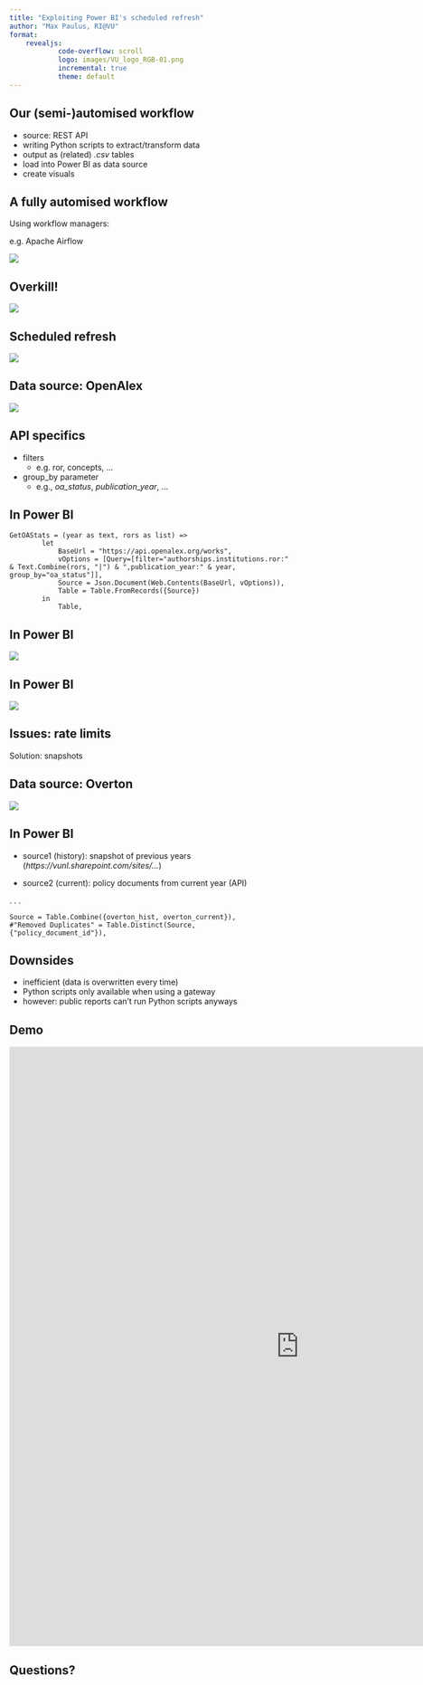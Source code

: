 ```yaml
---
title: "Exploiting Power BI's scheduled refresh"
author: "Max Paulus, RI@VU"
format: 
    revealjs:
            code-overflow: scroll
            logo: images/VU_logo_RGB-01.png
            incremental: true
            theme: default
---
```


## Our (semi-)automised workflow

- source: REST API
- writing Python scripts to extract/transform data
- output as (related) *.csv* tables
- load into Power BI as data source
- create visuals

## A fully automised workflow

Using workflow managers:

e.g. Apache Airflow 

![](images/graph.png)

<!--- Azure Data Factory & Blob (costs?) -->

## Overkill!

![](images/arch-diag-basic.png)

## Scheduled refresh

![](images/refresh.png)


## Data source: OpenAlex

![](images/openalex_entities.png)
<!--- entities: https://i.imgur.com/FXTji65.png -->

## API specifics

- filters
    - e.g. ror, concepts, ...
- group_by parameter
    - e.g., *oa_status*, *publication_year*, ...

## In Power BI

```.dax
GetOAStats = (year as text, rors as list) =>
        let
            BaseUrl = "https://api.openalex.org/works",
            vOptions = [Query=[filter="authorships.institutions.ror:" & Text.Combine(rors, "|") & ",publication_year:" & year, group_by="oa_status"]],
            Source = Json.Document(Web.Contents(BaseUrl, vOptions)),
            Table = Table.FromRecords({Source})
        in
            Table,
```

## In Power BI

![](images/oa_status.png)

## In Power BI

![](images/data_model.png)

## Issues: rate limits

Solution: snapshots

## Data source: Overton

![](images/overton.png)

## In Power BI

- source1 (history): snapshot of previous years (*https://vunl.sharepoint.com/sites/...*)

- source2 (current): policy documents from current year (API)

. . .

```.dax
Source = Table.Combine({overton_hist, overton_current}),
#"Removed Duplicates" = Table.Distinct(Source, {"policy_document_id"}),
```

## Downsides

- inefficient (data is overwritten every time)
- Python scripts only available when using a gateway
- however: public reports can't run Python scripts anyways

## Demo

<iframe title="oa_daily" width="1024" height="1060" src="https://app.powerbi.com/view?r=eyJrIjoiODBhY2NjNDAtZDI5ZC00NWU2LTg0NDAtZDgzNGQ4NDk3MDM1IiwidCI6IjQ2MmE5YzljLTJkYTYtNGJmYi1iMzE4LTBmODMwNDNmZTQ5YiIsImMiOjh9&pageName=ReportSection4805b74ddd2ca2701890" frameborder="0" allowFullScreen="true"></iframe>

## Questions?
